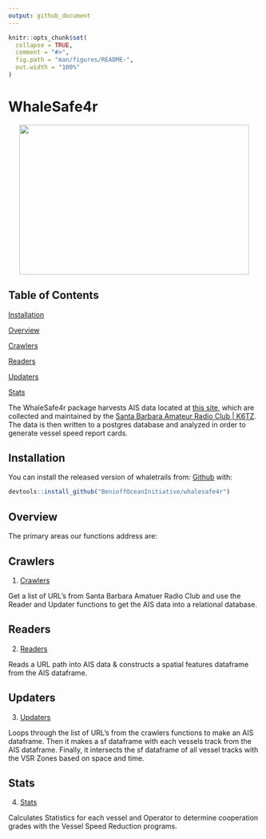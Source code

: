 ```yaml
---
output: github_document
---
```


```r
knitr::opts_chunk$set(
  collapse = TRUE,
  comment = "#>",
  fig.path = "man/figures/README-",
  out.width = "100%"
)
```

# WhaleSafe4r

<p align="center">
  <img width="460" height="300" src="./man/figures/floaty.gif">
</p>

## Table of Contents 
[Installation](#installation)  

[Overview](#overview)  

[Crawlers](#crawlers)

[Readers](#readers)

[Updaters](#updaters)

[Stats](#stats)

The WhaleSafe4r package harvests AIS data located at [this site](https://ais.sbarc.org/), which are collected and 
maintained by the [Santa Barbara Amateur Radio Club | K6TZ](https://www.sbarc.org/). The data is then written to a postgres database and analyzed in order to generate vessel speed report cards.


<a name="installation"/>

## Installation

You can install the released version of whaletrails from: [Github](https://github.com/BenioffOceanInitiative/whalesafe4r) with:

```r
devtools::install_github("BenioffOceanInitiative/whalesafe4r")
```

<a name="overview"/>

## Overview
The primary areas our functions address are:  


<a name="crawlers"/>

## Crawlers
1)  [Crawlers](https://github.com/BenioffOceanInitiative/whalesafe4r/blob/master/R/crawlers.R)

Get a list of URL's from Santa Barbara Amatuer Radio Club and use the Reader and Updater functions to get the AIS data into a relational database.

<a name="readers"/>

## Readers
2)  [Readers](https://github.com/BenioffOceanInitiative/whalesafe4r/blob/master/R/readers.R)

Reads a URL path into AIS data & constructs a spatial features dataframe from the AIS dataframe.

<a name="updaters"/>

## Updaters
3)  [Updaters](https://github.com/BenioffOceanInitiative/whalesafe4r/blob/master/R/update_ais.R)

Loops through the list of URL's from the crawlers functions to make an AIS dataframe. Then it makes a sf dataframe with each vessels track from the AIS dataframe. Finally, it intersects the sf dataframe of all vessel tracks with the VSR Zones based on space and time.

<a name="stats"/>

## Stats
4)  [Stats](https://github.com/BenioffOceanInitiative/whalesafe4r/blob/master/R/seg_stats.R)

Calculates Statistics for each vessel and Operator to determine cooperation grades with the Vessel Speed Reduction programs.
